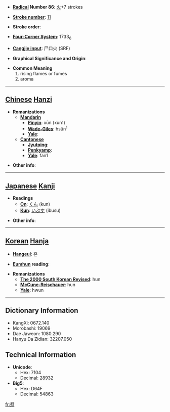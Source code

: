 * '''[[Wiktionary:Chinese radical index| Radical]] Number 86''': [[Wiktionary:Chinese radical index 火|火]]+7 strokes

* '''[[Wiktionary:Chinese total strokes index|Stroke number]]''': [[Wiktionary:Chinese total strokes index 11|11]]

* '''Stroke order''': 

* '''[[Wiktionary:Chinese four corner index|Four-Corner System]]''': 1733<sub>6</sub>

* '''[[Wiktionary:Chinese Cangjie index|Cangjie input]]''': 尸口火 (SRF)

* '''Graphical Significance and Origin''': 

* '''Common Meaning'''
*#rising flames or fumes
*# aroma


----

== [[Chinese]] [[Hanzi]] ==

* '''Romanizations'''
** '''[[Mandarin]]'''
*** '''[[Pinyin]]''': xūn (xun1)
*** '''[[Wade-Giles]]''': hsün<sup>1</sup>
*** '''[[Yale]]''': 
** '''[[Cantonese]]'''
*** '''[[Jyutping]]''':
*** '''[[Penkyamp]]''': 
*** '''[[Yale]]''': fan1

* '''Other info''': 

----

== [[Japanese]] [[Kanji]] ==

* '''Readings'''
** '''[[On]]''': [[くん]] (kun)
** '''[[Kun]]''': [[いぶす]] (ibusu)

* '''Other info''':  

----

== [[Korean]] [[Hanja]] ==

* '''[[Hangeul]]''': 훈

* '''[[Eumhun]] reading''': 

* '''Romanizations'''
** '''[[The 2000 South Korean Revised Romanization|The 2000 South Korean Revised]]''': hun
** '''[[McCune-Reischauer]]''': hun
** '''[[Yale]]''': hwun

----

== Dictionary Information ==

* KangXi: 0672.140
* Morobashi: 19069
* Dae Jaweon: 1080.290
* Hanyu Da Zidian: 32207.050

== Technical Information ==

* '''Unicode''':
** Hex: 7104
** Decimal: 28932
* '''Big5''':
** Hex: D64F
** Decimal: 54863

[[fr:焄]]